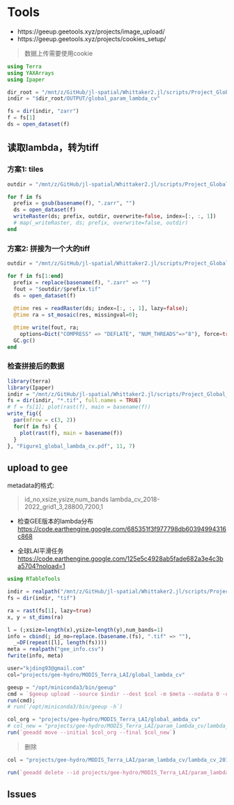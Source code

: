 # Tools

- https://geeup.geetools.xyz/projects/image_upload/
- https://geeup.geetools.xyz/projects/cookies_setup/

> 数据上传需要使用cookie

```julia
using Terra
using YAXArrays
using Ipaper

dir_root = "/mnt/z/GitHub/jl-spatial/Whittaker2.jl/scripts/Project_Global_LAI_smoothing"
indir = "$dir_root/OUTPUT/global_param_lambda_cv"

fs = dir(indir, "zarr")
f = fs[1]
ds = open_dataset(f)
```


## 读取lambda，转为tiff

### 方案1: tiles

```julia
outdir = "/mnt/z/GitHub/jl-spatial/Whittaker2.jl/scripts/Project_Global_LAI_smoothing/OUTPUT/GEE"

for f in fs
  prefix = gsub(basename(f), ".zarr", "")
  ds = open_dataset(f)
  writeRaster(ds; prefix, outdir, overwrite=false, index=[:, :, 1])
  # map(_writeRaster, ds; prefix, overwrite=false, outdir)
end
```

### 方案2: 拼接为一个大的tiff

```julia
outdir = "/mnt/z/GitHub/jl-spatial/Whittaker2.jl/scripts/Project_Global_LAI_smoothing/OUTPUT"

for f in fs[1:end]
  prefix = replace(basename(f), ".zarr" => "")
  fout = "$outdir/$prefix.tif"
  ds = open_dataset(f)
  
  @time res = readRaster(ds; index=[:, :, 1], lazy=false);
  @time ra = st_mosaic(res, missingval=0);

  @time write(fout, ra;
    options=Dict("COMPRESS" => "DEFLATE", "NUM_THREADS"=>"8"), force=true)
  GC.gc()
end
```

### 检查拼接后的数据

```r
library(terra)
library(Ipaper)
indir = "/mnt/z/GitHub/jl-spatial/Whittaker2.jl/scripts/Project_Global_LAI_smoothing/OUTPUT"
fs = dir(indir, "*.tif", full.names = TRUE)
# f = fs[1]; plot(rast(f), main = basename(f))
write_fig({
  par(mfrow = c(3, 2))
  for(f in fs) {
    plot(rast(f), main = basename(f))
  }
}, "Figure1_global_lambda_cv.pdf", 11, 7)
```


## upload to gee

metadata的格式:

> id_no,xsize,ysize,num_bands
> lambda_cv_2018-2022_grid1_3,28800,7200,1

- 检查GEE版本的lambda分布
<https://code.earthengine.google.com/685351f3f977798db60394994316c868>

- 全球LAI平滑任务
<https://code.earthengine.google.com/125e5c4928ab5fade682a3e4c3ba5704?noload=1>


```julia
using RTableTools

indir = realpath("/mnt/z/GitHub/jl-spatial/Whittaker2.jl/scripts/Project_Global_LAI_smoothing/OUTPUT")
fs = dir(indir, "tif")

ra = rast(fs[1], lazy=true)
x, y = st_dims(ra)

l = (;xsize=length(x),ysize=length(y),num_bands=1)
info = cbind(; id_no=replace.(basename.(fs), ".tif" => ""), 
  _=DF(repeat([l], length(fs))))
meta = realpath("gee_info.csv")
fwrite(info, meta)

user="kjding93@gmail.com"
col="projects/gee-hydro/MODIS_Terra_LAI/global_lambda_cv"

geeup = "/opt/miniconda3/bin/geeup"
cmd = `$geeup upload --source $indir --dest $col -m $meta --nodata 0 -u "$user"`
run(cmd);
# run(`/opt/miniconda3/bin/geeup -h`)
```

```julia
col_org = "projects/gee-hydro/MODIS_Terra_LAI/global_ambda_cv"
# col_new = "projects/gee-hydro/MODIS_Terra_LAI/param_lambda_cv/lambda_cv_2018_2022"
run(`geeadd move --initial $col_org --final $col_new`)
```

> 删除

```julia
col = "projects/gee-hydro/MODIS_Terra_LAI/param_lambda_cv/lambda_cv_2018_2022"

run(`geeadd delete --id projects/gee-hydro/MODIS_Terra_LAI/param_lambda_cv/lambda_cv_2018_2022`)
```

## Issues
